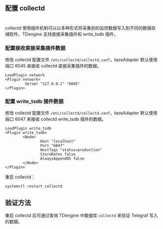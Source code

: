 ## 配置 collectd
#
collectd 使用插件机制可以以多种形式将采集到的监控数据写入到不同的数据存储软件。TDengine 支持直接采集插件和 write_tsdb 插件。

### 配置接收直接采集插件数据

修改 collectd 配置文件 `/etc/collectd/collectd.conf`，taosAdapter 默认使用端口 6045 来接收 collectd 直接采集插件的数据。

```text
LoadPlugin network
<Plugin network>
         Server "127.0.0.1" "6045"
</Plugin>
```

### 配置 write_tsdb 插件数据

修改 collectd 配置文件 `/etc/collectd/collectd.conf`，taosAdapter 默认使用端口 6047 来接收 collectd write_tsdb 插件的数据。

```text
LoadPlugin write_tsdb
<Plugin write_tsdb>
        <Node>
                Host "localhost"
                Port "6047"
                HostTags "status=production"
                StoreRates false
                AlwaysAppendDS false
        </Node>
</Plugin>
```

重启 collectd：

```
systemctl restart collectd
```

## 验证方法

重启 collectd 后可通过查询 TDengine 中数据库 `collectd` 来验证 Telegraf 写入的数据。

